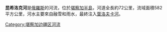 {{Unreferenced|time=2021-12-16T03:26:01+00:00}}
'''昆希洛克河'''是[[俄羅斯|俄羅斯]]的河流，位於[[堪察加半島|堪察加半島]]，河道全長約72公里，流域面積582平方公里，河水主要來自融雪和雨水，最終注入[[葉洛夫卡河|葉洛夫卡河]]。

{{Russia-geo-stub}}

[[Category:堪察加边疆区河流|Category:堪察加边疆区河流]]